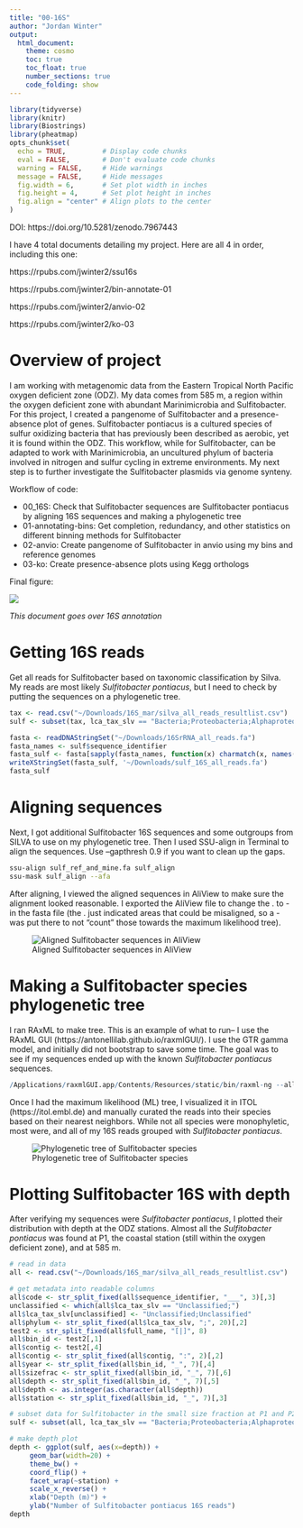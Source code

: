 ```yaml
---
title: "00-16S"
author: "Jordan Winter"
output: 
  html_document:
    theme: cosmo
    toc: true
    toc_float: true
    number_sections: true
    code_folding: show
---
```


```r
library(tidyverse)
library(knitr)
library(Biostrings)
library(pheatmap)
opts_chunk$set(
  echo = TRUE,         # Display code chunks
  eval = FALSE,        # Don't evaluate code chunks
  warning = FALSE,     # Hide warnings
  message = FALSE,     # Hide messages
  fig.width = 6,       # Set plot width in inches
  fig.height = 4,      # Set plot height in inches
  fig.align = "center" # Align plots to the center
)
```

DOI: https://doi.org/10.5281/zenodo.7967443

I have 4 total documents detailing my project. Here are all 4 in order, including this one:

https://rpubs.com/jwinter2/ssu16s

https://rpubs.com/jwinter2/bin-annotate-01

https://rpubs.com/jwinter2/anvio-02

https://rpubs.com/jwinter2/ko-03

# Overview of project {-}

I am working with metagenomic data from the Eastern Tropical North Pacific oxygen deficient zone (ODZ). My data comes from 585 m, a region within the oxygen deficient zone with abundant Marinimicrobia and Sulfitobacter. For this project, I created a pangenome of Sulfitobacter and a presence-absence plot of genes. Sulfitobacter pontiacus is a cultured species of sulfur oxidizing bacteria that has previously been described as aerobic, yet it is found within the ODZ. This workflow, while for Sulfitobacter, can be adapted to work with Marinimicrobia, an uncultured phylum of bacteria involved in nitrogen and sulfur cycling in extreme environments. My next step is to further investigate the Sulfitobacter plasmids via genome synteny.

Workflow of code:

- 00_16S: Check that Sulfitobacter sequences are Sulfitobacter pontiacus by aligning 16S sequences and making a phylogenetic tree
- 01-annotating-bins: Get completion, redundancy, and other statistics on different binning methods for Sulfitobacter
- 02-anvio: Create pangenome of Sulfitobacter in anvio using my bins and reference genomes
- 03-ko: Create presence-absence plots using Kegg orthologs

Final figure:

![](../output/sulf-diff-heatmap.png)

*This document goes over 16S annotation*

# Getting 16S reads {-}

Get all reads for Sulfitobacter based on taxonomic classification by Silva. My reads are most likely *Sulfitobacter pontiacus*, but I need to check by putting the sequences on a phylogenetic tree.

```r
tax <- read.csv("~/Downloads/16S_mar/silva_all_reads_resultlist.csv")
sulf <- subset(tax, lca_tax_slv == "Bacteria;Proteobacteria;Alphaproteobacteria;Rhodobacterales;Rhodobacteraceae;Sulfitobacter;")

fasta <- readDNAStringSet("~/Downloads/16SrRNA_all_reads.fa")
fasta_names <- sulf$sequence_identifier
fasta_sulf <- fasta[sapply(fasta_names, function(x) charmatch(x, names(fasta)))]
writeXStringSet(fasta_sulf, '~/Downloads/sulf_16S_all_reads.fa')
fasta_sulf
```

# Aligning sequences {-}

Next, I got additional Sulfitobacter 16S sequences and some outgroups from SILVA to use on my phylogenetic tree. Then I used SSU-align in Terminal to align the sequences. Use --gapthresh 0.9 if you want to clean up the gaps.

```bash
ssu-align sulf_ref_and_mine.fa sulf_align
ssu-mask sulf_align --afa
```

After aligning, I viewed the aligned sequences in AliView to make sure the alignment looked reasonable. I exported the AliView file to change the . to - in the fasta file (the . just indicated areas that could be misaligned, so a - was put there to not "count" those towards the maximum likelihood tree).

![Aligned Sulfitobacter sequences in AliView](../output/sulf_16S_alignment.png)

# Making a Sulfitobacter species phylogenetic tree {-}

I ran RAxML to make tree. This is an example of what to run-- I use the RAxML GUI (https://antonellilab.github.io/raxmlGUI/). I use the GTR gamma model, and initially did not bootstrap to save some time. The goal was to see if my sequences ended up with the known *Sulfitobacter pontiacus* sequences.

```r
/Applications/raxmlGUI.app/Contents/Resources/static/bin/raxml-ng --all --msa Downloads/contigs_and_clades_fixed_modified.fasta --model GTR+G --prefix Downloads/contigs_and_clades_fixed_raxml/contigs_and_clades_fixed_1 --seed 221239 --outgroup AJ430587_Caldithrix_abyssi --bs-metric tbe --tree rand{1} --bs-trees 100
```

Once I had the maximum likelihood (ML) tree, I visualized it in ITOL (https://itol.embl.de) and manually curated the reads into their species based on their nearest neighbors. While not all species were monophyletic, most were, and all of my 16S reads grouped with *Sulfitobacter pontiacus*.

![Phylogenetic tree of Sulfitobacter species](../output/sulf-16S.png)

# Plotting Sulfitobacter 16S with depth {-}

After verifying my sequences were *Sulfitobacter pontiacus*, I plotted their distribution with depth at the ODZ stations. Almost all the *Sulfitobacter pontiacus* was found at P1, the coastal station (still within the oxygen deficient zone), and at 585 m.

```r
# read in data
all <- read.csv("~/Downloads/16S_mar/silva_all_reads_resultlist.csv")

# get metadata into readable columns
all$code <- str_split_fixed(all$sequence_identifier, "___", 3)[,3]
unclassified <- which(all$lca_tax_slv == "Unclassified;")
all$lca_tax_slv[unclassified] <- "Unclassified;Unclassified"
all$phylum <- str_split_fixed(all$lca_tax_slv, ";", 20)[,2]
test2 <- str_split_fixed(all$full_name, "[|]", 8)
all$bin_id <- test2[,1]
all$contig <- test2[,4]
all$contig <- str_split_fixed(all$contig, ":", 2)[,2]
all$year <- str_split_fixed(all$bin_id, "_", 7)[,4]
all$sizefrac <- str_split_fixed(all$bin_id, "_", 7)[,6]
all$depth <- str_split_fixed(all$bin_id, "_", 7)[,5]
all$depth <- as.integer(as.character(all$depth))
all$station <- str_split_fixed(all$bin_id, "_", 7)[,3]

# subset data for Sulfitobacter in the small size fraction at P1 and P2
sulf <- subset(all, lca_tax_slv == "Bacteria;Proteobacteria;Alphaproteobacteria;Rhodobacterales;Rhodobacteraceae;Sulfitobacter;" & sizefrac != "3um" & station != "P3")

# make depth plot
depth <- ggplot(sulf, aes(x=depth)) + 
     geom_bar(width=20) +
     theme_bw() +
     coord_flip() +
     facet_wrap(~station) + 
     scale_x_reverse() +
     xlab("Depth (m)") +
     ylab("Number of Sulfitobacter pontiacus 16S reads")
depth
```
